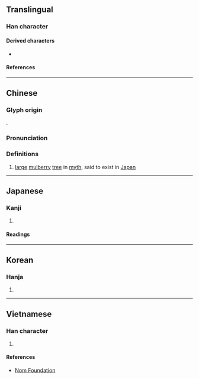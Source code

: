 {{character info}}
==Translingual==

===Han character===
{{Han char|rn=75|rad=木|as=10|sn=14|four=43942|canj=DIBI|ids=⿰木尃}}

====Derived characters====
* {{l|mul|[[𦼭]]}}

====References====
{{Han ref|kx=0542.240|dkj=15222|dj=0930.330|hdz=21262.060|uh=6991}}

----

==Chinese==
{{zh-forms}}

===Glyph origin===
{{Han etym}}
{{Han compound|木|尃|c1=s|c2=p|t1=wood|ls=psc}}.

===Pronunciation===
{{zh-pron
|m=fú,fù
|c=fu4
|mc=y
|oc=y
|ma=
|cat=n
}}

===Definitions===
{{zh-hanzi}}

# [[large]] [[mulberry]] [[tree]] in [[myth]], said to exist in [[Japan]]

----

==Japanese==

===Kanji===
{{ja-kanji|grade=|rs=木10}}

# {{rfdef|ja|sort=木10}}

====Readings====
{{ja-readings
|goon=ぶ
|kanon=ふ
|kun=くれ
}}

----

==Korean==

===Hanja===
{{ko-hanja|부}}

# {{rfdef|ko|sort=木10}}

----

==Vietnamese==

===Han character===
{{vi-readings|rs=木10|reading=[[roi]], [[rui]]}}

# {{rfdef|vi|sort=木10}}

====References====
* [http://nomfoundation.org/common/nom_details.php?codepoint=6991 Nom Foundation]